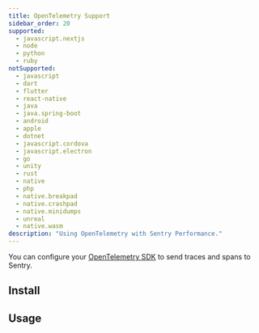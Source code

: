```yaml
---
title: OpenTelemetry Support
sidebar_order: 20
supported:
  - javascript.nextjs
  - node
  - python
  - ruby
notSupported:
  - javascript
  - dart
  - flutter
  - react-native
  - java
  - java.spring-boot
  - android
  - apple
  - dotnet
  - javascript.cordova
  - javascript.electron
  - go
  - unity
  - rust
  - native
  - php
  - native.breakpad
  - native.crashpad
  - native.minidumps
  - unreal
  - native.wasm
description: "Using OpenTelemetry with Sentry Performance."
---
```


<Include name="beta-note-opentelemetry.mdx" />

You can configure your [OpenTelemetry SDK](https://opentelemetry.io/) to send traces and spans to Sentry.

## Install

<PlatformContent includePath="performance/opentelemetry-install" />

## Usage

<PlatformContent includePath="performance/opentelemetry-setup" />
